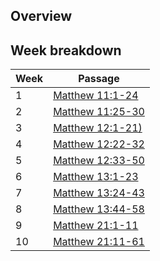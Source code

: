 ## Overview

## Week breakdown

| Week | Passage                                   |
| ---- | ----------------------------------------- |
| 1    | [Matthew 11:1-24](/terms/term-1/week-1)   |
| 2    | [Matthew 11:25-30](/terms/term-1/week-2)  |
| 3    | [Matthew 12:1-21)](/terms/term-1/week-3)  |
| 4    | [Matthew 12:22-32](/terms/term-1/week-4)  |
| 5    | [Matthew 12:33-50](/terms/term-1/week-5)  |
| 6    | [Matthew 13:1-23](/terms/term-1/week-6)   |
| 7    | [Matthew 13:24-43](/terms/term-1/week-7)  |
| 8    | [Matthew 13:44-58](/terms/term-1/week-8)  |
| 9    | [Matthew 21:1-11](/terms/term-1/week-9)   |
| 10   | [Matthew 21:11-61](/terms/term-1/week-10) |
